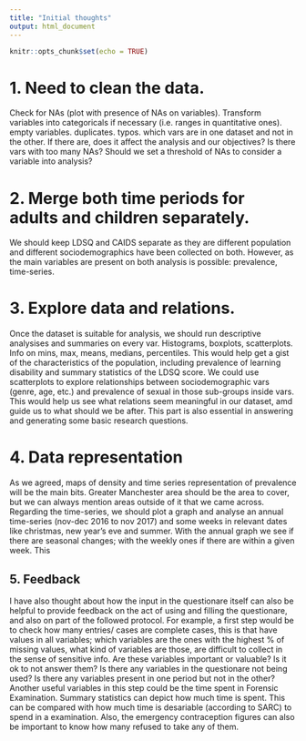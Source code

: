 ```yaml
---
title: "Initial thoughts"
output: html_document
---
```


```r
knitr::opts_chunk$set(echo = TRUE)
```

# 1. Need to clean the data.

Check for NAs (plot with presence of NAs on variables). Transform variables into categoricals if necessary (i.e. ranges in quantitative ones).
empty variables. duplicates. typos. which vars are in one dataset and not in the other. If there are, does it affect the analysis and our objectives? Is there vars with too many NAs? Should we set a threshold of NAs to consider a variable into analysis?

# 2. Merge both time periods for adults and children separately.

We should keep LDSQ and CAIDS separate as they are different population and different sociodemographics have been collected on both. However, as the main variables are present on both analysis is possible: prevalence, time-series.

# 3. Explore data and relations.

Once the dataset is suitable for analysis, we should run descriptive analysises and summaries on every var. Histograms, boxplots, scatterplots. Info on mins, max, means, medians, percentiles. This would help get a gist of the characteristics of the population, including prevalence of learning disability and summary statistics of the LDSQ score.
We could use scatterplots to explore relationships between sociodemographic vars (genre, age, etc.) and prevalence of sexual in those sub-groups inside vars. 
This would help us see what relations seem meaningful in our dataset, amd guide us to what should we be after.
This part is also essential in answering and generating some basic research questions. 

# 4. Data representation

As we agreed, maps of density and time series representation of prevalence will be the main bits. Greater Manchester area should be the area to cover, but we can always mention areas outside of it that we came across. Regarding the time-series, we should plot a graph and analyse an annual time-series (nov-dec 2016 to nov 2017) and some weeks in relevant dates like christmas, new year's eve and summer. With the annual graph we see if there are seasonal changes; with the weekly ones if there are within a given week. This

## 5. Feedback
I have also thought about how the input in the questionare itself can also be helpful to provide feedback on the act of using and filling the questionare, and also on part of the followed protocol. For example, a first step would be to check how many entries/ cases are complete cases, this is that have values in all variables; which variables are the ones with the highest % of missing values, what kind of variables are those, are difficult to collect in the sense of sensitive info.
Are these variables important or valuable? Is it ok to not answer them? Is there any variables in the questionare not being used? Is there any variables present in one period but not in the other?
Another useful variables in this step could be the time spent in Forensic Examination. Summary statistics can depict how much time is spent. This can be compared with how much time is desariable (according to SARC) to spend in a examination.
Also, the emergency contraception figures can also be important to know how many refused to take any of them. 




